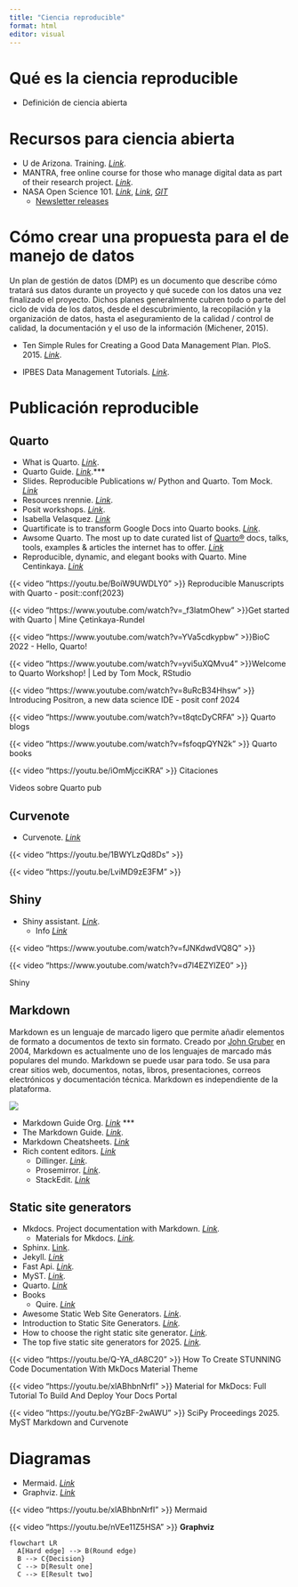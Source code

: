 ```yaml
---
title: "Ciencia reproducible"
format: html
editor: visual
---
```


# Qué es la ciencia reproducible

-   Definición de ciencia abierta

<!-- -->

# Recursos para ciencia abierta

-   U de Arizona. Training. [*Link*](https://data.library.arizona.edu/data-management/workshops-events/workshop-slides-recordings).
-   MANTRA, free online course for those who manage digital data as part of their research project. [*Link*](https://mantra.ed.ac.uk/).
-   NASA Open Science 101. [*Link*](https://science.nasa.gov/open-science/tops/), [*Link*](https://nasa.github.io/Transform-to-Open-Science/take-os101/), [*GIT*](https://github.com/nasa/Transform-to-Open-Science/tree/main)
    -   [Newsletter releases](https://nasa.github.io/Transform-to-Open-Science/signup/#:~:text=past%20newsletter%20releases.)

# Cómo crear una propuesta para el de manejo de datos

Un plan de gestión de datos (DMP) es un documento que describe cómo tratará sus datos durante un proyecto y qué sucede con los datos una vez finalizado el proyecto. Dichos planes generalmente cubren todo o parte del ciclo de vida de los datos, desde el descubrimiento, la recopilación y la organización de datos, hasta el aseguramiento de la calidad / control de calidad, la documentación y el uso de la información (Michener, 2015).

-   Ten Simple Rules for Creating a Good Data Management Plan. PloS. 2015. [*Link*](https://journals.plos.org/ploscompbiol/article?id=10.1371/journal.pcbi.1004525).

<!-- -->

-   IPBES Data Management Tutorials. [*Link*](https://zenodo.org/record/4020374#.YZrpsb3MJuX).

# Publicación reproducible

## **Quarto**

-   What is Quarto. [*Link*](https://ucsb-meds.github.io/creating-quarto-websites/).
-   Quarto Guide. [*Link*](https://quarto.org/docs/guide/).\*\*\*
-   Slides. Reproducible Publications w/ Python and Quarto. Tom Mock. [*Link*](https://thomasmock.quarto.pub/python/#/TitleSlide)
-   Resources nrennie. [*Link*](https://nrennie.rbind.io/talks/rladies-edinburgh-quarto/slides#/resources).
-   Posit workshops. [*Link*](https://posit.co/blog/workshops-at-posit-conf-2024/).
-   Isabella Velasquez. [*Link*](https://connect.posit.cloud/ivelasq/content/0190c2c9-dd44-d440-0f97-f3b3bf073d0f)
-   Quartificate is to transform Google Docs into Quarto books. [*Link*](https://docs.ropensci.org/quartificate/).
-   Awsome Quarto. The most up to date curated list of [Quarto®](https://quarto.org/) docs, talks, tools, examples & articles the internet has to offer. [*Link*](https://github.com/mcanouil/awesome-quarto)
-   Reproducible, dynamic, and elegant books with Quarto. Mine Centinkaya. [*Link*](https://mine-cetinkaya-rundel.github.io/quarto-books-conf24/#/title-slide)

::: {layout-ncol="2"}
{{< video "https://youtu.be/BoiW9UWDLY0" >}} Reproducible Manuscripts with Quarto - posit::conf(2023)

{{< video "https://www.youtube.com/watch?v=_f3latmOhew" >}}Get started with Quarto \| Mine Çetinkaya-Rundel

{{< video "https://www.youtube.com/watch?v=YVa5cdkypbw" >}}BioC 2022 - Hello, Quarto!

{{< video "https://www.youtube.com/watch?v=yvi5uXQMvu4" >}}Welcome to Quarto Workshop! \| Led by Tom Mock, RStudio

{{< video "https://www.youtube.com/watch?v=8uRcB34Hhsw" >}} Introducing Positron, a new data science IDE - posit conf 2024

{{< video "https://www.youtube.com/watch?v=t8qtcDyCRFA" >}} Quarto blogs

{{< video "https://www.youtube.com/watch?v=fsfoqpQYN2k" >}} Quarto books

{{< video "https://youtu.be/iOmMjcciKRA" >}} Citaciones

Videos sobre Quarto pub
:::

## Curvenote

-   Curvenote. [*Link*](https://curvenote.com/)

::: {layout-ncol="2"}
{{< video "https://youtu.be/1BWYLzQd8Ds" >}}

{{< video "https://youtu.be/LviMD9zE3FM" >}}
:::

## Shiny

-   Shiny assistant. [*Link*](https://gallery.shinyapps.io/assistant).
    -   Info [*Link*](https://shiny.posit.co/blog/posts/shiny-assistant/)

::: {layout-ncol="2"}
{{< video "https://www.youtube.com/watch?v=fJNKdwdVQ8Q" >}}

{{< video "https://www.youtube.com/watch?v=d7l4EZYlZE0" >}}

Shiny
:::

## Markdown

Markdown es un lenguaje de marcado ligero que permite añadir elementos de formato a documentos de texto sin formato. Creado por [John Gruber](https://daringfireball.net/projects/markdown/) en 2004, Markdown es actualmente uno de los lenguajes de marcado más populares del mundo. Markdown se puede usar para todo. Se usa para crear sitios web, documentos, notas, libros, presentaciones, correos electrónicos y documentación técnica. Markdown es independiente de la plataforma.

![](https://mdg.imgix.net/assets/images/markdown-flowchart.png?auto=format&fit=clip&q=40&w=1080)

-   Markdown Guide Org. [*Link*](https://markdownguide.offshoot.io/basic-syntax/) \*\*\*
-   The Markdown Guide. [*Link*](https://www.markdownguide.org/book/).
-   Markdown Cheatsheets. [*Link*](https://michaelcurrin.github.io/dev-cheatsheets/cheatsheets/markdown/)
-   Rich content editors. [*Link*](https://markdownguide.offshoot.io/tools/)
    -   Dillinger. [*Link*](https://dillinger.io/).
    -   Prosemirror. [*Link*](https://prosemirror.net/).
    -   StackEdit. [*Link*](https://stackedit.io/)

## Static site generators

-   Mkdocs. Project documentation with Markdown. [*Link*](https://www.mkdocs.org/)*.*
    -   Materials for Mkdocs. [*Link*](https://squidfunk.github.io/mkdocs-material/)*.*
-   Sphinx. [Link](https://www.sphinx-doc.org/en/master/).
-   Jekyll. [*Link*](https://jekyllrb.com/)
-   Fast Api. [*Link*](https://fastapi.tiangolo.com/)*.*
-   MyST. [*Link*](https://mystmd.org/guide)*.*
-   Quarto. [*Link*](https://quartopub.com/)
-   Books
    -   Quire. [*Link*](https://quire.getty.edu/)
-   Awesome Static Web Site Generators. [*Link*](https://github.com/myles/awesome-static-generators).
-   Introduction to Static Site Generators. [*Link*](https://chrisdaaz.github.io/static-web-scholcomm/tutorials/static-site-generators/)*.*
-   How to choose the right static site generator. [*Link*](https://about.gitlab.com/blog/comparing-static-site-generators/)*.*
-   The top five static site generators for 2025. [*Link*](https://cloudcannon.com/blog/the-top-five-static-site-generators-for-2025-and-when-to-use-them/)*.*

::: {layout-ncol="2"}
{{< video "https://youtu.be/Q-YA_dA8C20" >}} How To Create STUNNING Code Documentation With MkDocs Material Theme

{{< video "https://youtu.be/xlABhbnNrfI" >}} Material for MkDocs: Full Tutorial To Build And Deploy Your Docs Portal

{{< video "https://youtu.be/YGzBF-2wAWU" >}} SciPy Proceedings 2025. MyST Markdown and Curvenote
:::

# Diagramas

-   Mermaid. [*Link*](https://mermaid.js.org/)
-   Graphviz. [*Link*](https://graphviz.org/)

::: {layout-ncol="2"}
{{< video "https://youtu.be/xlABhbnNrfI" >}} Mermaid

{{< video "https://youtu.be/nVEe11Z5HSA" >}} **Graphviz**
:::

```mermaid
flowchart LR
  A[Hard edge] --> B(Round edge)
  B --> C{Decision}
  C --> D[Result one]
  C --> E[Result two]
```